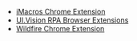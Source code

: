 - [iMacros Chrome Extension](https://chrome.google.com/webstore/detail/imacros-for-chrome/cplklnmnlbnpmjogncfgfijoopmnlemp?hl=en)
- [UI.Vision RPA Browser Extensions](https://ui.vision/)
- [Wildfire Chrome Extension](https://chrome.google.com/webstore/detail/wildfire/djhgeeodemlfdpmcccdekfalbhllcoim/)
